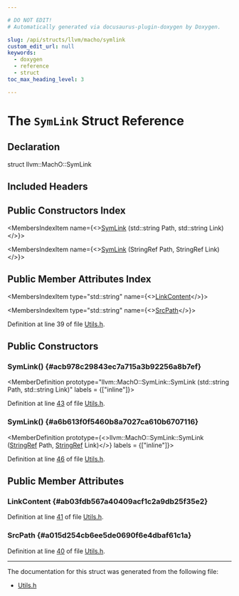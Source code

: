 ```yaml
---

# DO NOT EDIT!
# Automatically generated via docusaurus-plugin-doxygen by Doxygen.

slug: /api/structs/llvm/macho/symlink
custom_edit_url: null
keywords:
  - doxygen
  - reference
  - struct
toc_max_heading_level: 3

---
```





# The `SymLink` Struct Reference

<DoxygenPage pluginConfig={pluginConfig}>



## Declaration

<CodeBlock>struct llvm::MachO::SymLink</CodeBlock>

## Included Headers

<IncludesList>
<IncludesListItem
  filePath="llvm/TextAPI/Utils.h"
  permalink="/docs/api/files/include/include/llvm/include/llvm/textapi/utils-h"
  isLocal="true" />
</IncludesList>

## Public Constructors Index

<MembersIndex>

<MembersIndexItem
  name={<><a href="#acb978c29843ec7a715a3b92256a8b7ef">SymLink</a> (std::string Path, std::string Link)</>}>
</MembersIndexItem>

<MembersIndexItem
  name={<><a href="#a6b613f0f5460b8a7027ca610b6707116">SymLink</a> (StringRef Path, StringRef Link)</>}>
</MembersIndexItem>

</MembersIndex>

## Public Member Attributes Index

<MembersIndex>

<MembersIndexItem
  type="std::string"
  name={<><a href="#ab03fdb567a40409acf1c2a9db25f35e2">LinkContent</a></>}>
</MembersIndexItem>

<MembersIndexItem
  type="std::string"
  name={<><a href="#a015d254cb6ee5de0690f6e4dbaf61c1a">SrcPath</a></>}>
</MembersIndexItem>

</MembersIndex>


Definition at line 39 of file <a href="/docs/api/files/include/include/llvm/include/llvm/textapi/utils-h">Utils.h</a>.

<SectionDefinition>

## Public Constructors

### SymLink() {#acb978c29843ec7a715a3b92256a8b7ef}

<MemberDefinition
  prototype="llvm::MachO::SymLink::SymLink (std::string Path, std::string Link)"
  labels = {["inline"]}>

Definition at line <a href="/docs/api/files/include/include/llvm/include/llvm/textapi/utils-h/#l00043">43</a> of file <a href="/docs/api/files/include/include/llvm/include/llvm/textapi/utils-h">Utils.h</a>.
</MemberDefinition>

### SymLink() {#a6b613f0f5460b8a7027ca610b6707116}

<MemberDefinition
  prototype={<>llvm::MachO::SymLink::SymLink (<a href="/docs/api/classes/llvm/stringref">StringRef</a> Path, <a href="/docs/api/classes/llvm/stringref">StringRef</a> Link)</>}
  labels = {["inline"]}>

Definition at line <a href="/docs/api/files/include/include/llvm/include/llvm/textapi/utils-h/#l00046">46</a> of file <a href="/docs/api/files/include/include/llvm/include/llvm/textapi/utils-h">Utils.h</a>.
</MemberDefinition>

</SectionDefinition>

<SectionDefinition>

## Public Member Attributes

### LinkContent {#ab03fdb567a40409acf1c2a9db25f35e2}

<MemberDefinition
  prototype="std::string llvm::MachO::SymLink::LinkContent">

Definition at line <a href="/docs/api/files/include/include/llvm/include/llvm/textapi/utils-h/#l00041">41</a> of file <a href="/docs/api/files/include/include/llvm/include/llvm/textapi/utils-h">Utils.h</a>.
</MemberDefinition>

### SrcPath {#a015d254cb6ee5de0690f6e4dbaf61c1a}

<MemberDefinition
  prototype="std::string llvm::MachO::SymLink::SrcPath">

Definition at line <a href="/docs/api/files/include/include/llvm/include/llvm/textapi/utils-h/#l00040">40</a> of file <a href="/docs/api/files/include/include/llvm/include/llvm/textapi/utils-h">Utils.h</a>.
</MemberDefinition>

</SectionDefinition>

<hr/>

The documentation for this struct was generated from the following file:

<ul>
<li><a href="/docs/api/files/include/include/llvm/include/llvm/textapi/utils-h">Utils.h</a></li>
</ul>

</DoxygenPage>
